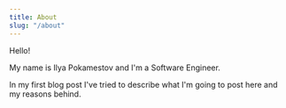 ```yaml
---
title: About
slug: "/about"
---
```


Hello!

My name is Ilya Pokamestov and I'm a Software Engineer.

In my <GatsbyLink to="/posts/why">first blog post</GatsbyLink> I've tried to describe what I'm going to post here and my reasons behind.
